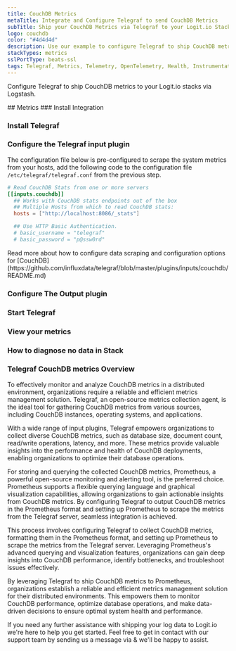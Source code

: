 ```yaml
---
title: CouchDB Metrics
metaTitle: Integrate and Configure Telegraf to send CouchDB Metrics
subTitle: Ship your CouchDB Metrics via Telegraf to your Logit.io Stack
logo: couchdb
color: "#4d4d4d"
description: Use our example to configure Telegraf to ship CouchDB metrics to your Logit.io stacks. Configure Telegraf to send CouchDB metrics to Logstash or Elastic.
stackTypes: metrics
sslPortType: beats-ssl
tags: Telegraf, Metrics, Telemetry, OpenTelemetry, Health, Instrumentation, CouchDB, Prometheus, NoSQL, Database, Couchdb
---
```


Configure Telegraf to ship CouchDB metrics to your Logit.io stacks via Logstash.

<Steps>
  ## Metrics
  ### Install Integration
  <InstallIntegration/>

  ### Install Telegraf

  <InstallTelegraf />

  ### Configure the Telegraf input plugin

  The configuration file below is pre-configured to scrape the system metrics from your hosts, add the following code to the configuration file `/etc/telegraf/telegraf.conf` from the previous step.

  ```toml copy
  # Read CouchDB Stats from one or more servers
  [[inputs.couchdb]]
    ## Works with CouchDB stats endpoints out of the box
    ## Multiple Hosts from which to read CouchDB stats:
    hosts = ["http://localhost:8086/_stats"]

    ## Use HTTP Basic Authentication.
    # basic_username = "telegraf"
    # basic_password = "p@ssw0rd"
  ```

  <Callout type="info">
    Read more about how to configure data scraping and configuration options for [CouchDB](https://github.com/influxdata/telegraf/blob/master/plugins/inputs/couchdb/README.md)
  </Callout>

  ### Configure The Output plugin

  <TelegrafOutputPlugin />

  ### Start Telegraf

  <StartTelegraf />

  ### View your metrics
  <LaunchStack source="CouchDB_Metrics_via_Telegraf" utmMedium="metrics" utmCampaign="telegraf-Nginx-metrics" />

  ### How to diagnose no data in Stack

  <DiagnoseNoData />

</Steps>

### Telegraf CouchDB metrics Overview

To effectively monitor and analyze CouchDB metrics in a distributed environment, organizations require a reliable and efficient metrics 
management solution. Telegraf, an open-source metrics collection agent, is the ideal tool for gathering CouchDB metrics from various sources, 
including CouchDB instances, operating systems, and applications.

With a wide range of input plugins, Telegraf empowers organizations to collect diverse CouchDB metrics, such as database size, document count, 
read/write operations, latency, and more. These metrics provide valuable insights into the performance and health of CouchDB deployments, 
enabling organizations to optimize their database operations.

For storing and querying the collected CouchDB metrics, Prometheus, a powerful open-source monitoring and alerting tool, is the preferred 
choice. Prometheus supports a flexible querying language and graphical visualization capabilities, allowing organizations to gain actionable 
insights from CouchDB metrics. By configuring Telegraf to output CouchDB metrics in the Prometheus format and setting up Prometheus to scrape 
the metrics from the Telegraf server, seamless integration is achieved.

This process involves configuring Telegraf to collect CouchDB metrics, formatting them in the Prometheus format, and setting up Prometheus to 
scrape the metrics from the Telegraf server. Leveraging Prometheus's advanced querying and visualization features, organizations can gain deep 
insights into CouchDB performance, identify bottlenecks, and troubleshoot issues effectively.

By leveraging Telegraf to ship CouchDB metrics to Prometheus, organizations establish a reliable and efficient metrics management solution for 
their distributed environments. This empowers them to monitor CouchDB performance, optimize database operations, and make data-driven decisions 
to ensure optimal system health and performance.

If you need any further assistance with shipping your log data to Logit.io we're here to help you get started. Feel free to get in contact with 
our support team by sending us a message via <IntercomButton text="live chat" /> & we'll be happy to assist.